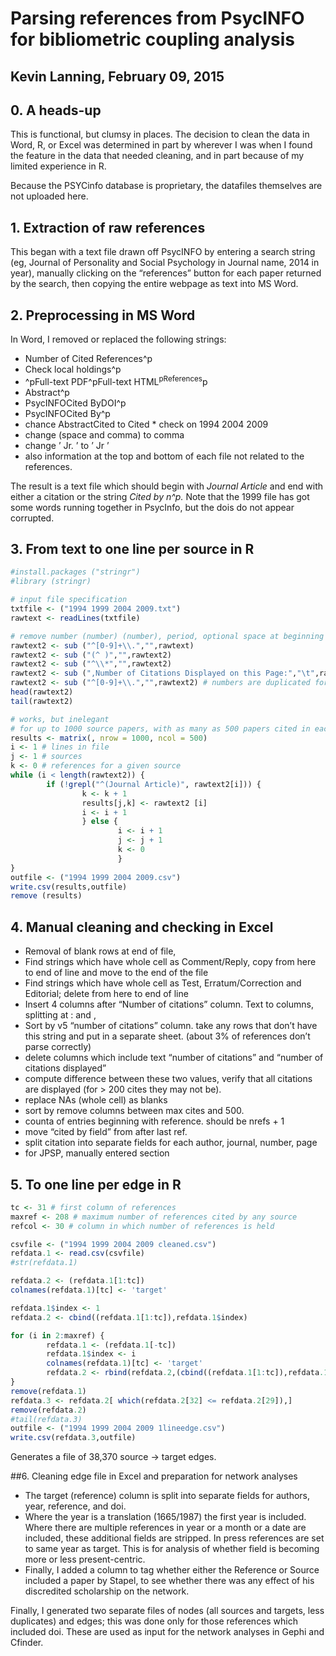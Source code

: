 # Parsing references from PsycINFO for bibliometric coupling analysis
## Kevin Lanning, February 09, 2015

## 0. A heads-up

This is functional, but clumsy in places. The decision to clean the data in Word, R, or Excel was determined in part by wherever I was when I found the feature in the data that needed cleaning, and in part because of my limited experience in R.

Because the PSYCinfo database is proprietary, the datafiles themselves are not uploaded here.

## 1. Extraction of raw references

This began with a text file drawn off PsycINFO by entering a search string (eg, Journal of Personality and Social Psychology in Journal name, 2014 in year), manually clicking on the "references" button for each paper returned by the search, then copying the entire webpage as text into MS Word.

## 2. Preprocessing in MS Word

In Word, I removed or replaced the following strings:

* Number of Cited References^p
* Check local holdings^p
* ^pFull-text PDF^pFull-text HTML^pReferences^p
* Abstract^p
* PsycINFOCited ByDOI^p
* PsycINFOCited By^p
* chance AbstractCited to Cited * check on 1994 2004 2009
* change (space and comma) to comma
* change ' Jr. ' to ' Jr '
* also information at the top and bottom of each file not related to the references.  

The result is a text file which should begin with *Journal Article* and end with either a citation or the string *Cited by n^p.* 
Note that the 1999 file has got some words running together in PsycInfo, but the dois do not appear corrupted.

## 3. From text to one line per source in R
```r
#install.packages ("stringr")
#library (stringr)

# input file specification
txtfile <- ("1994 1999 2004 2009.txt")
rawtext <- readLines(txtfile)

# remove number (number) (number), period, optional space at beginning of record
rawtext2 <- sub ("^[0-9]+\\.","",rawtext) 
rawtext2 <- sub ("(^ )","",rawtext2) 
rawtext2 <- sub ("^\\*","",rawtext2)
rawtext2 <- sub (",Number of Citations Displayed on this Page:","\t",rawtext2)
rawtext2 <- sub ("^[0-9]+\\.","",rawtext2) # numbers are duplicated for some sources
head(rawtext2)
tail(rawtext2)

# works, but inelegant
# for up to 1000 source papers, with as many as 500 papers cited in each
results <- matrix(, nrow = 1000, ncol = 500)
i <- 1 # lines in file
j <- 1 # sources
k <- 0 # references for a given source
while (i < length(rawtext2)) {
        if (!grepl("^(Journal Article)", rawtext2[i])) {
                k <- k + 1
                results[j,k] <- rawtext2 [i]
                i <- i + 1
                } else {
                        i <- i + 1
                        j <- j + 1
                        k <- 0
                        }
}
outfile <- ("1994 1999 2004 2009.csv")
write.csv(results,outfile)
remove (results)
```


## 4. Manual cleaning and checking in Excel

* Removal of blank rows at end of file,
* Find strings which have whole cell as Comment/Reply, copy from here to end of line and move to the end of the file
* Find strings which have whole cell as Test, Erratum/Correction and Editorial; delete from here to end of line
* Insert 4 columns after "Number of citations" column. Text to columns, splitting at : and ,
* Sort by v5 "number of citations" column. take any rows that don't have this string and put in a separate sheet. (about 3% of references don't parse correctly)
* delete columns which include text "number of citations" and "number of citations displayed"
* compute difference between these two values, verify that all citations are displayed (for > 200 cites they may not be).
* replace NAs (whole cell) as blanks
* sort by remove columns between max cites and 500.
* counta of entries beginning with reference.  should be nrefs + 1
* move "cited by field" from after last ref. 
* split citation into separate fields for each author, journal, number, page
* for JPSP, manually entered section 

## 5. To one line per edge in R

```r
tc <- 31 # first column of references
maxref <- 208 # maximum number of references cited by any source
refcol <- 30 # column in which number of references is held

csvfile <- ("1994 1999 2004 2009 cleaned.csv")
refdata.1 <- read.csv(csvfile)
#str(refdata.1)

refdata.2 <- (refdata.1[1:tc]) 
colnames(refdata.1)[tc] <- 'target'

refdata.1$index <- 1
refdata.2 <- cbind((refdata.1[1:tc]),refdata.1$index)

for (i in 2:maxref) {
        refdata.1 <- (refdata.1[-tc])
        refdata.1$index <- i
        colnames(refdata.1)[tc] <- 'target'
        refdata.2 <- rbind(refdata.2,(cbind((refdata.1[1:tc]),refdata.1$index)))
}
remove(refdata.1)
refdata.3 <- refdata.2[ which(refdata.2[32] <= refdata.2[29]),]
remove(refdata.2)
#tail(refdata.3)
outfile <- ("1994 1999 2004 2009 1lineedge.csv")
write.csv(refdata.3,outfile)

```

Generates a file of 38,370 source -> target edges.

##6. Cleaning edge file in Excel and preparation for network analyses

* The target (reference) column is split into separate fields for authors, year, reference, and doi.  
* Where the year is a translation (1665/1987) the first year is included.  Where there are multiple references in year or a month or a date are included, these additional fields are stripped. In press references are set to same year as target. This is for analysis of whether field is becoming more or less present-centric.
* Finally, I added a column to tag whether either the Reference or Source included a paper by Stapel, to see whether there was any effect of his discredited scholarship on the network.

Finally, I generated two separate files of nodes (all sources and targets, less duplicates) and edges; this was done only for those references which included doi. These are used as input for the network analyses in Gephi and Cfinder.

